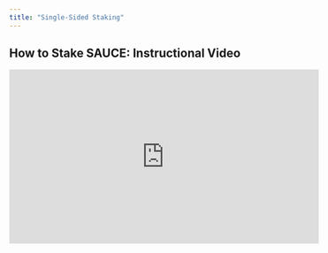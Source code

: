 ```yaml
---
title: "Single-Sided Staking"
---
```


## How to Stake SAUCE: Instructional Video

<iframe width="560" height="315" src="https://www.youtube.com/embed/ava-9xUOxyk" title="YouTube video player" frameBorder="0" allow="accelerometer; autoPlay; clipboard-write; encrypted-media; gyroscope; picture-in-picture" allowFullScreen />

## How to Stake SAUCE: Written Guide

1\. **Prerequisites**

* Launch the web-app and connect your [wallet](/get-started/hedera-guide/create-hedera-wallet).

![](/images/get-started/saucerswap-tutorials/files%2Fv0%2Fb%2Fgitbook-x-prod.appspot.com%2Fo%2Fspaces%252F5hXF6kx1TaOoCMAhLCv3%252Fuploads%252FtM3KPVclTUXsiGglf1QW%252FConnect%2520Wallet.png)

![](/images/get-started/saucerswap-tutorials/files%2Fv0%2Fb%2Fgitbook-x-prod.appspot.com%2Fo%2Fspaces%252F5hXF6kx1TaOoCMAhLCv3%252Fuploads%252F9zrzkP24B2Gdx4YwI3Gm%252FTokenA.png)

<Frame caption="HashPack was used in this example.">
  <img src="/images/get-started/saucerswap-tutorials/files%2Fv0%2Fb%2Fgitbook-x-prod.appspot.com%2Fo%2Fspaces%252F5hXF6kx1TaOoCMAhLCv3%252Fuploads%252FOemNNV6QmjyWDP1OztL0%252FConnect%2520Wallet%25202.png" />
</Frame>

* Ensure you have sufficient [HBAR](/get-started/hedera-guide/get-hbar) for network fees and SAUCE tokens to stake.

![](/images/get-started/saucerswap-tutorials/files%2Fv0%2Fb%2Fgitbook-x-prod.appspot.com%2Fo%2Fspaces%252F5hXF6kx1TaOoCMAhLCv3%252Fuploads%252FwelOQuWpsuR89dXi55F8%252FPortfolio%2520-%2520Tokens.png)

2\. **Navigate Interface**

* Head over to the "Stake" page of the interface.

![](/images/get-started/saucerswap-tutorials/files%2Fv0%2Fb%2Fgitbook-x-prod.appspot.com%2Fo%2Fspaces%252F5hXF6kx1TaOoCMAhLCv3%252Fuploads%252Fr4jKM4gPlbcNGKz5eCnD%252FScreenshot%25202023-10-29%2520at%25206.04.40%25E2%2580%25AFPM.png)

3\. **Understand Metrics**

* Scroll down to the "Phase 1" section. Here you will find:

  * SAUCE/xSAUCE: The exchange rate between SAUCE in the [Infinity Pool](/protocol/single-sided-staking) and circulating xSAUCE. This rate updates once a day when rewards are sent to the Infinity Pool.

  * Claimable SAUCE: The SAUCE you can claim if you unstake all your xSAUCE. Calculated by multiplying your xSAUCE by the SAUCE/xSAUCE rate.

  * TVL: Total claimable SAUCE in the Infinity Pool, in USD.

  * [Approximate APR](/protocol/single-sided-staking#calculating-apr): A 5-day average APR based on the growing SAUCE/xSAUCE exchange rate.

![](/images/get-started/saucerswap-tutorials/files%2Fv0%2Fb%2Fgitbook-x-prod.appspot.com%2Fo%2Fspaces%252F5hXF6kx1TaOoCMAhLCv3%252Fuploads%252FPkkNztXXIiL1hz9s3LLH%252FScreenshot%25202023-10-29%2520at%25206.07.41%25E2%2580%25AFPM.png)

4\. **Stake SAUCE**

* Click the "Stake" button.

![](/images/get-started/saucerswap-tutorials/files%2Fv0%2Fb%2Fgitbook-x-prod.appspot.com%2Fo%2Fspaces%252F5hXF6kx1TaOoCMAhLCv3%252Fuploads%252FBl2sjJPgmkcbGotiKEPC%252FScreenshot%25202023-10-29%2520at%25206.08.59%25E2%2580%25AFPM.png)

* Input the number of SAUCE tokens you wish to stake.

* Click "Approve & Stake."

![](/images/get-started/saucerswap-tutorials/files%2Fv0%2Fb%2Fgitbook-x-prod.appspot.com%2Fo%2Fspaces%252F5hXF6kx1TaOoCMAhLCv3%252Fuploads%252FCOQt8s8A8wjwlvql3Lne%252FScreenshot%25202023-10-29%2520at%25206.10.28%25E2%2580%25AFPM.png)

* If xSAUCE is not associated to your account, you will be prompted to do so. Approve this in your wallet.

* Complete the staking transaction in your wallet.

5\. **Claimable SAUCE Updates**

* Your claimable SAUCE will update once a day. The SAUCE amount will go up, although the dollar value may fluctuate.

6\. **Unstake SAUCE**

* Click "Unstake" and specify the number of tokens you wish to unstake.

* Click "Approve & Unstake" and complete the transaction in your wallet.

![](/images/get-started/saucerswap-tutorials/files%2Fv0%2Fb%2Fgitbook-x-prod.appspot.com%2Fo%2Fspaces%252F5hXF6kx1TaOoCMAhLCv3%252Fuploads%252FDl6TAIWaYGn6ajnUK6BY%252FScreenshot%25202023-10-29%2520at%25206.13.29%25E2%2580%25AFPM.png)

<Info>
  **Note:** You can stake or unstake at any time in the Infinity Pool; no lockup periods or slashing apply.
</Info>